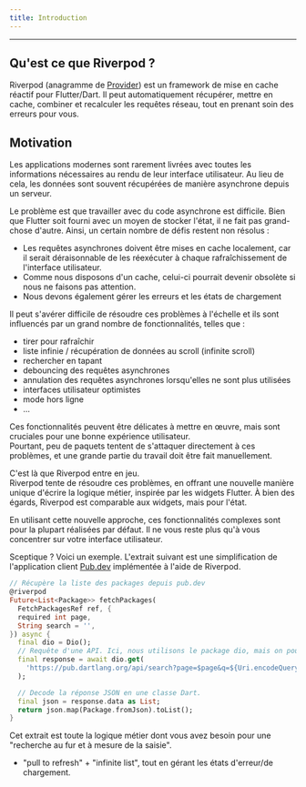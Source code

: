 ```yaml
---
title: Introduction
---
```


---

## Qu'est ce que Riverpod ?

Riverpod (anagramme de [Provider](https://pub.dev/packages/provider)) est un
framework de mise en cache réactif pour Flutter/Dart. Il peut automatiquement
récupérer, mettre en cache, combiner et recalculer les requêtes réseau, tout 
en prenant soin des erreurs pour vous.

## Motivation

Les applications modernes sont rarement livrées avec toutes les informations
nécessaires au rendu de leur interface utilisateur. Au lieu de cela, les données
sont souvent récupérées de manière asynchrone depuis un serveur.

Le problème est que travailler avec du code asynchrone est difficile.
Bien que Flutter soit fourni avec un moyen de stocker l'état, il ne fait 
pas grand-chose d'autre. Ainsi, un certain nombre de défis restent non résolus :

- Les requêtes asynchrones doivent être mises en cache localement, car il serait 
déraisonnable de les réexécuter à chaque rafraîchissement de l'interface utilisateur.
- Comme nous disposons d'un cache, celui-ci pourrait devenir obsolète si nous ne 
faisons pas attention.
- Nous devons également gérer les erreurs et les états de chargement

Il peut s'avérer difficile de résoudre ces problèmes à l'échelle et ils sont 
influencés par un grand nombre de fonctionnalités, telles que :

- tirer pour rafraîchir
- liste infinie / récupération de données au scroll (infinite scroll)
- rechercher en tapant
- debouncing des requêtes asynchrones
- annulation des requêtes asynchrones lorsqu'elles ne sont plus utilisées
-  interfaces utilisateur optimistes
- mode hors ligne
- ...

Ces fonctionnalités peuvent être délicates à mettre en œuvre, mais sont cruciales pour 
une bonne expérience utilisateur.  
Pourtant, peu de paquets tentent de s'attaquer directement à ces problèmes, et une grande 
partie du travail doit être fait manuellement.

C'est là que Riverpod entre en jeu.  
Riverpod tente de résoudre ces problèmes, en offrant une nouvelle manière unique d'écrire 
la logique métier, inspirée par les widgets Flutter.
À bien des égards, Riverpod est comparable aux widgets, mais pour l'état.

En utilisant cette nouvelle approche, ces fonctionnalités complexes sont pour la plupart réalisées par défaut.
Il ne vous reste plus qu'à vous concentrer sur votre interface utilisateur.

Sceptique ? Voici un exemple. L'extrait suivant est une simplification de l'application client [Pub.dev](https://github.com/rrousselGit/riverpod/tree/master/examples/pub)
implémentée à l'aide de Riverpod.

```dart
// Récupère la liste des packages depuis pub.dev
@riverpod
Future<List<Package>> fetchPackages(
  FetchPackagesRef ref, {
  required int page,
  String search = '',
}) async {
  final dio = Dio();
  // Requête d'une API. Ici, nous utilisons le package dio, mais on pourrait utiliser n'importe quoi d'autre.
  final response = await dio.get(
    'https://pub.dartlang.org/api/search?page=$page&q=${Uri.encodeQueryComponent(search)}',
  );

  // Decode la réponse JSON en une classe Dart.
  final json = response.data as List;
  return json.map(Package.fromJson).toList();
}
```

Cet extrait est toute la logique métier dont vous avez besoin pour une 
"recherche au fur et à mesure de la saisie".
+ "pull to refresh" + "infinite list", tout en gérant les états d'erreur/de chargement.
